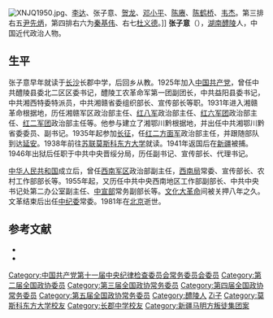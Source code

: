 [[File:XNJQ1950.jpg|thumb]]、[[李达|李达]]、张子意、[[贺龙|贺龙]]、[[邓小平|邓小平]]、[[陈赓|陈赓]]、[[陈鹤桥|陈鹤桥]]、[[韦杰|韦杰]]。第三排右五[[尹先炳|尹先炳]]，第四排右六为[[秦基伟|秦基伟]]、右七[[杜义德|杜义德]]。]]
'''张子意'''（{{bd|1904年|9月|1981年|5月31日|catIdx=Zhang张}}），[[湖南|湖南]][[醴陵|醴陵]]人，中国近代政治人物。

==生平==
张子意早年就读于[[长沙|长沙]]长郡中学，后回乡从教。1925年加入[[中国共产党|中国共产党]]，曾任中共醴陵县委北二区区委书记，醴陵工农革命军第一团副团长，中共益阳县委书记，中共湘西特委特派员，中共湘赣省委组织部长、宣传部长等职。1931年进入湘赣革命根据地，历任湘赣军区政治部主任、[[红八军|红八军]]政治部主任、[[红六军团|红六军团]]政治部主任、[[红二军团|红二军团]]政治部主任等。他参与建立了湘鄂川黔根据地，并出任中共湘鄂川黔省委委员、副书记。1935年起参加[[长征|长征]]，任[[红二方面军|红二方面军]]政治部主任，并跟随部队到达[[延安|延安]]。1938年前往[[苏联|苏联]][[莫斯科东方大学|莫斯科东方大学]]就读。1941年返国后在[[新疆|新疆]]被捕。1946年出狱后任职于中共中央晋绥分局，历任副书记、宣传部长、代理书记。

[[中华人民共和国|中华人民共和国]]成立后，曾任[[西南军区|西南军区]]政治部副主任，[[西南局|西南局]]常委、宣传部长、农村工作部部长等。1955年起，又历任中共中央西南地区工作部副部长、中共中央书记处第二办公室副主任、[[中共中央宣传部|中宣部]]常务副部长等。[[文化大革命|文化大革命]]间被关押八年之久。文革结束后出任[[中纪委|中纪委]]常委。1981年在[[北京|北京]]逝世。

== 参考文献 ==
{{ReflistH}}
* {{cite web|url=http://www.library.hn.cn/hxrw/xdrw/sbjld/zzy.htm|title=张子意|publisher=湖南图书馆|access-date=2011-10-09|archive-date=2010-09-18|archive-url=https://web.archive.org/web/20100918150102/http://www.library.hn.cn/hxrw/xdrw/sbjld/zzy.htm|dead-url=no}}
* {{cite web|url=http://search.huaxia.com/s.jsp?iDocId=502168|title=张子意（1904-1981）|publisher=华夏经纬|deadurl=yes|archiveurl=https://web.archive.org/web/20150604163411/http://search.huaxia.com/s.jsp?iDocId=502168|archivedate=2015-06-04}}
{{ReflistF}}

{{DEFAULTSORT:Zhang张}}
[[Category:中国共产党第十一届中央纪律检查委员会常务委员会委员|Category:中国共产党第十一届中央纪律检查委员会常务委员会委员]]
[[Category:第二届全国政协委员|Category:第二届全国政协委员]]
[[Category:第三届全国政协常务委员|Category:第三届全国政协常务委员]]
[[Category:第四届全国政协常务委员|Category:第四届全国政协常务委员]]
[[Category:第五届全国政协常务委员|Category:第五届全国政协常务委员]]
[[Category:醴陵人|Category:醴陵人]]
[[Category:张姓|Zi子]]
[[Category:莫斯科东方大学校友|Category:莫斯科东方大学校友]]
[[Category:长郡中学校友|Category:长郡中学校友]]
[[Category:新疆马明方叛徒集团案|Category:新疆马明方叛徒集团案]]